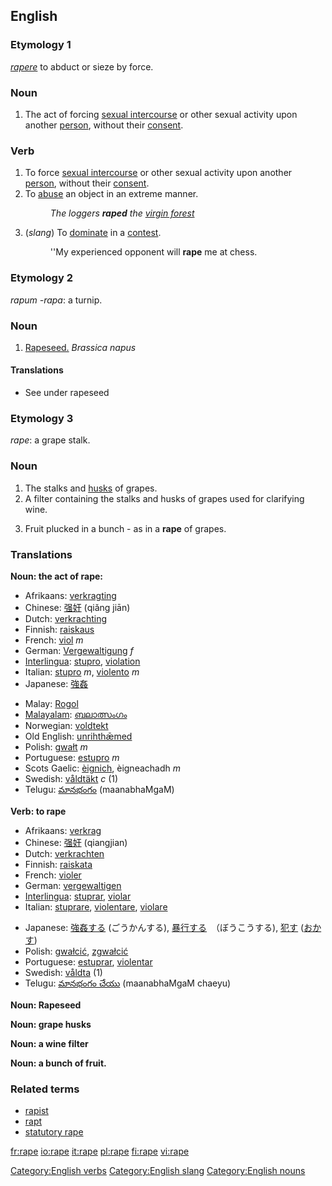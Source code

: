 {{see|râpé}}
==English==

===Etymology 1===
{{L.}} ''[[rapere]]'' to abduct or sieze by force.

===Noun===
{{en-noun}}

# The act of forcing [[sexual intercourse]] or other sexual activity upon another [[person]], without their [[consent]].

===Verb===
{{en-verb|rap|ing}}

# To force [[sexual intercourse]] or other sexual activity upon another [[person]], without their [[consent]].
# To [[abuse]] an object in an extreme manner.
#: ''The loggers '''raped''' the [[virgin forest]]''
# (''slang'') To [[dominate]] in a [[contest]].
#: ''My experienced opponent will '''rape''' me at chess.

===Etymology 2===
{{L.}} ''rapum -rapa'': a turnip.

===Noun===
{{en-noun|rape}}

#[[rapeseed|Rapeseed.]] ''Brassica napus''

====Translations====
*See under rapeseed

===Etymology 3===
{{F.}} ''rape'': a grape stalk.

===Noun===
{{en-noun}}

#The stalks and [[husk]]s of grapes.
#A filter containing the stalks and husks of grapes used for clarifying wine.
#{{obsolete}} Fruit plucked in a bunch -  as in a '''rape''' of grapes.

===Translations===
'''Noun: the act of rape:'''
{{top}}
*Afrikaans: [[verkragting]]
*Chinese: [[强奸]] (qiǎng jiān)
*Dutch: [[verkrachting]]
*Finnish: [[raiskaus]]
*French: [[viol]] ''m''
*German: [[Vergewaltigung]] ''f''
*[[Interlingua]]: [[stupro]], [[violation]]
*Italian: [[stupro]] ''m'', [[violento]] ''m''
*Japanese: [[強姦]]
{{mid}}
*Malay: [[Rogol]]
*[[Malayalam]]: [[ബലാത്സംഗം]]
*Norwegian: [[voldtekt]]
*Old English: [[unrihthæmed|unrihthǣmed]]
*Polish: [[gwałt]] ''m''
*Portuguese: [[estupro]] ''m''
*Scots Gaelic: [[èignich]], èigneachadh ''m''
*Swedish: [[våldtäkt]]  ''c'' (1)
*Telugu: [[మానభంగం]] (maanabhaMgaM)
{{bottom}}

'''Verb: to rape'''
{{top}}
*Afrikaans: [[verkrag]]
*Chinese: [[强奸]] (qiangjian)
*Dutch: [[verkrachten]]
*Finnish: [[raiskata]]
*French: [[violer]] 
*German: [[vergewaltigen]]
*[[Interlingua]]: [[stuprar]], [[violar]]
*Italian: [[stuprare]], [[violentare]], [[violare]]
{{mid}}
*Japanese: [[強姦]]する (ごうかんする), [[暴行]]する　（ぼうこうする), [[犯す]] ([[おかす]])
*Polish: [[gwałcić]], [[zgwałcić]]
*Portuguese: [[estuprar]], [[violentar]]
*Swedish: [[våldta]] (1)
*Telugu: [[మానభంగం చేయు]] (maanabhaMgaM chaeyu) 
{{bottom}}
'''Noun: Rapeseed'''
{{top}}

'''Noun: grape husks'''
{{top}}

'''Noun: a wine filter'''
{{top}}

'''Noun: a bunch of fruit.'''
{{top}}

===Related terms===
*[[rapist]]
*[[rapt]]
*[[statutory rape]]

[[Category:English verbs]]
[[Category:English slang]]
[[Category:English nouns]]

[[fr:rape]]
[[io:rape]]
[[it:rape]]
[[pl:rape]]
[[fi:rape]]
[[vi:rape]]